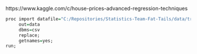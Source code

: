 
https://www.kaggle.com/c/house-prices-advanced-regression-techniques

```r

proc import datafile="C:/Repositories/Statistics-Team-Fat-Tails/data/train.csv"
     out=data
     dbms=csv
     replace;
     getnames=yes;
run;

```



